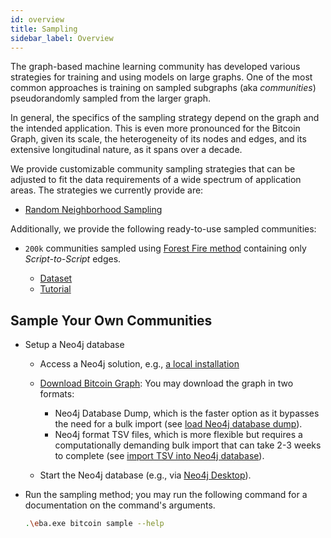 ```yaml
---
id: overview
title: Sampling
sidebar_label: Overview
---
```


The graph-based machine learning community has developed 
various strategies for training and using models on large graphs. 
One of the most common approaches is training on sampled subgraphs 
(aka _communities_) 
pseudorandomly sampled from the larger graph.


In general, the specifics of the sampling strategy 
depend on the graph and the intended application. 
This is even more pronounced for the Bitcoin Graph, 
given its scale, the heterogeneity of its nodes and edges, 
and its extensive longitudinal nature, as it spans over a decade.


We provide customizable community sampling strategies 
that can be adjusted to fit the data requirements 
of a wide spectrum of application areas. 
The strategies we currently provide are:

- [Random Neighborhood Sampling](./rns)


Additionally, we provide the following ready-to-use sampled communities:

- `200k` communities sampled using [Forest Fire method](./forest-fire) containing only _Script-to-Script_ edges.

    * [Dataset](https://www.kaggle.com/datasets/vjalili/bitcoin-graph-sampled-communities)
    * [Tutorial](https://github.com/B1AAB/GraphStudio/tree/main/quickstart/script_classification)


## Sample Your Own Communities

-   Setup a Neo4j database
    *   Access a Neo4j solution, e.g., [a local installation](/docs/gs/installation#neo4j)
    *   [Download Bitcoin Graph](/releases/data-release/v1): You may download the graph in two formats:
        *   Neo4j Database Dump, which is the faster option as 
            it bypasses the need for a bulk import 
            (see [load Neo4j database dump](/docs/bitcoin/etl/import#load)).
        *   Neo4j format TSV files, which is more flexible but 
            requires a computationally demanding bulk import that can take 2-3 weeks to complete
            (see [import TSV into Neo4j database](/docs/bitcoin/etl/import#full)).

    *   Start the Neo4j database (e.g., via [Neo4j Desktop](https://neo4j.com/docs/desktop/current/operations/instance-management/#_startstop_instance)).

-   Run the sampling method; you may run the following command for a documentation on the command's arguments.

    ```bash
    .\eba.exe bitcoin sample --help
    ```
